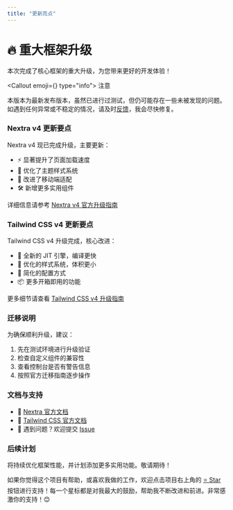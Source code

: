 ```yaml
---
title: "更新亮点"
---
```



# 🔥 重大框架升级

本次完成了核心框架的重大升级，为您带来更好的开发体验！

<Callout emoji={<span className='icon-[ri--alarm-warning-fill]'></span>} type="info">
注意

本版本为最新发布版本，虽然已进行过测试，但仍可能存在一些未被发现的问题。如遇到任何异常或不稳定的情况，请及时[反馈](https://github.com/pdsuwwz/nextjs-nextra-starter/issues)，我会尽快修复。
</Callout>

### Nextra v4 更新要点

Nextra v4 现已完成升级，主要更新：
- ⚡️ 显著提升了页面加载速度
- 🎨 优化了主题样式系统
- 📱 改进了移动端适配
- 🛠️ 新增更多实用组件

详细信息请参考 [Nextra v4 官方升级指南](https://the-guild.dev/blog/nextra-4)

### Tailwind CSS v4 更新要点

Tailwind CSS v4 升级完成，核心改进：
- 🚀 全新的 JIT 引擎，编译更快
- 💎 优化的样式系统，体积更小
- 🎯 简化的配置方式
- 📦 更多开箱即用的功能

更多细节请查看 [Tailwind CSS v4 升级指南](https://tailwindcss.com/docs/upgrade-guide)

### 迁移说明

为确保顺利升级，建议：

1. 先在测试环境进行升级验证
2. 检查自定义组件的兼容性
3. 查看控制台是否有警告信息
4. 按照官方迁移指南逐步操作

### 文档与支持

- 📘 [Nextra 官方文档](https://nextra.site)
- 🎨 [Tailwind CSS 官方文档](https://tailwindcss.com)
- 🐞 遇到问题？欢迎提交 [Issue](https://github.com/pdsuwwz/nextjs-nextra-starter/issues)

### 后续计划

将持续优化框架性能，并计划添加更多实用功能。敬请期待！

如果你觉得这个项目有帮助，或喜欢我做的工作，欢迎点击项目右上角的 [⭐️ Star](https://github.com/pdsuwwz/nextjs-nextra-starter) 按钮进行支持！每一个星标都是对我最大的鼓励，帮助我不断改进和前进。非常感激你的支持！😊
